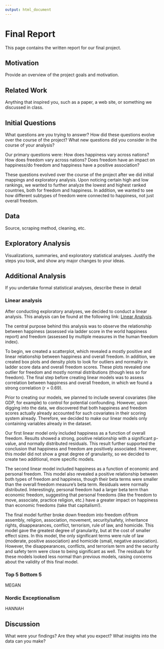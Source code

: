 ```yaml
---
output: html_document
---
```

# Final Report
This page contains the written report for our final project.

## Motivation
 Provide an overview of the project goals and motivation.
 
## Related Work
Anything that inspired you, such as a paper, a web site, or something we discussed in class.

## Initial Questions
What questions are you trying to answer? How did these questions evolve over the course of the project? What new questions did you consider in the course of your analysis?

Our primary questions were: How does happiness vary across nations?
How does freedom vary across nations? 
Does freedom have an impact on happiness/do freedom and happiness have a positive association?

These questions evolved over the course of the project after we did initial mappings and exploratory analysis. Upon noticing certain high and low rankings, we wanted to further analyze the lowest and highest ranked countries, both for freedom and happiness. In addition, we wanted to see how different subtypes of freedom were connected to happiness, not just overall freedom.

## Data
Source, scraping method, cleaning, etc.

## Exploratory Analysis
Visualizations, summaries, and exploratory statistical analyses. Justify the steps you took, and show any major changes to your ideas.

## Additional Analysis
If you undertake formal statistical analyses, describe these in detail

### Linear analysis
After conducting exploratory analyses, we decided to conduct a linear analysis. This analysis can be found at the following link: [Linear Analysis](Linear-Analysis.html). 

The central purpose behind this analysis was to observe the relationship between happiness (assessed via ladder score in the world happiness report) and freedom (assessed by multiple measures in the human freedom index). 

To begin, we created a scatterplot, which revealed a mostly positive and linear relationship between happiness and overall freedom. In addition, we created box plots and density plots to look for outliers and normality in ladder score data and overall freedom scores. These plots revealed one outlier for freedom and mostly normal distributions (though less so for freedom). The final step before creating linear models was to assess correlation between happiness and overall freedom, in which we found a strong correlation (r = 0.69).

Prior to creating our models, we planned to include several covariates (like GDP, for example) to control for potential confounding. However, upon digging into the data, we discovered that both happiness and freedom scores actually already accounted for such covariates in their scoring system already. Therefore, we decided to make our linear models only containing variables already in the dataset. 

Our first linear model only included happiness as a function of overall freedom. Results showed a strong, positive relationship with a significant p-value, and normally distributed residuals. This result further supported the conclusion that happiness and freedom are positively associated. However, this model did not show a great degree of granularity, so we decided to create two additional, more specific models.

The second linear model included happiness as a function of economic and personal freedom. This model also revealed a positive relationship between both types of freedom and happiness, though their beta terms were smaller than the overall freedom measure's beta term. Residuals were normally distributed. Interestingly, personal freedom had a larger beta term than economic freedom, suggesting that personal freedoms (like the freedom to move, associate, practice religion, etc.) have a greater impact on happiness than economic freedoms (take that capitalism!).

The final model further broke down freedom into freedom of/from assembly, religion, association, movement, security/safety, inheritance rights, disappearances, conflict, terrorism, rule of law, and homicide. This model gave the greatest degree of granularity, but at the cost of smaller effect sizes. In this model, the only significant terms were rule of law (moderate, positive association) and homicide (small, negative association). However, the disappearances, conflicts, and terrorism term and the security and safety term were close to being significant as well. The residuals for these models looked less normal than previous models, raising concerns about the validity of this final model.


### Top 5 Bottom 5
MEGAN

### Nordic Exceptionalism
HANNAH

## Discussion
What were your findings? Are they what you expect? What insights into the data can you make?